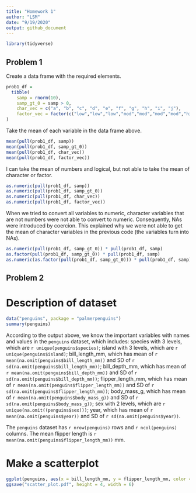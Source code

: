 ```yaml
---
title: "Homework 1"
author: "LSM"
date: "9/19/2020"
output: github_document
---
```


```r
library(tidyverse)
```

## Problem 1

Create a data frame with the required elements.

```r
prob1_df = 
  tibble(
    samp = rnorm(10),
    samp_gt_0 = samp > 0,
    char_vec = c("a", "b", "c", "d", "e", "f", "g", "h", "i", "j"),
    factor_vec = factor(c("low","low","low","mod","mod","mod","mod","high","high","high"))
)
```

Take the mean of each variable in the data frame above.


```r
mean(pull(prob1_df, samp))
mean(pull(prob1_df, samp_gt_0))
mean(pull(prob1_df, char_vec))
mean(pull(prob1_df, factor_vec))
```

I can take the mean of numbers and logical, but not able to take the mean of character or factor.


```r
as.numeric(pull(prob1_df, samp))
as.numeric(pull(prob1_df, samp_gt_0))
as.numeric(pull(prob1_df, char_vec))
as.numeric(pull(prob1_df, factor_vec))
```

When we tried to convert all variables to numeric, character variables that are not numbers were not able to convert to numeric. Consequently, NAs were introduced by coercion. This explained why we were not able to get the mean of character variables in the previous code (the variables turn into NAs).


```r
as.numeric(pull(prob1_df, samp_gt_0)) * pull(prob1_df, samp)
as.factor(pull(prob1_df, samp_gt_0)) * pull(prob1_df, samp)
as.numeric(as.factor(pull(prob1_df, samp_gt_0))) * pull(prob1_df, samp)
```


## Problem 2

# Description of dataset
```r
data("penguins", package = "palmerpenguins")
summary(penguins)
```

According to the output above, we know the important variables with names and values in the `penguins` dataset, which includes: 
species with 3 levels, which are `r unique(penguins$species)`;
island with 3 levels, which are `r unique(penguins$island)`;
bill_length_mm, which has mean of `r mean(na.omit(penguins$bill_length_mm))` and SD of `r sd(na.omit(penguins$bill_length_mm))`;
bill_depth_mm, which has mean of `r mean(na.omit(penguins$bill_depth_mm))` and SD of `r sd(na.omit(penguins$bill_depth_mm))`;
flipper_length_mm, which has mean of `r mean(na.omit(penguins$flipper_length_mm))` and SD of `r sd(na.omit(penguins$flipper_length_mm))`;
body_mass_g, which has mean of `r mean(na.omit(penguins$body_mass_g))` and SD of `r sd(na.omit(penguins$body_mass_g))`;
sex with 2 levels, which are `r unique(na.omit((penguins$sex)))`;
year, which has mean of `r mean(na.omit(penguins$year))` and SD of `r sd(na.omit(penguins$year))`.

The `penguins` dataset has `r nrow(penguins)` rows and `r ncol(penguins)` columns. The mean flipper length is `r mean(na.omit(penguins$flipper_length_mm))` mm.

# Make a scatterplot
```r
ggplot(penguins, aes(x = bill_length_mm, y = flipper_length_mm, color = species)) + geom_point()
ggsave("scatter_plot.pdf", height = 4, width = 6)
```

